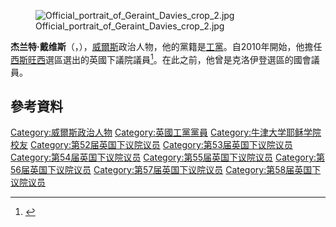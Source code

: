 [[File:Official_portrait_of_Geraint_Davies_crop_2.jpg|thumb]]

'''杰兰特·戴维斯'''（{{lang-en|Geraint Davies}}，{{bd|1960年|5月3日}}），[[威爾斯|威爾斯]]政治人物，他的黨籍是[[工黨_(英國)|工黨]]。自2010年開始，他擔任[[西斯旺西_(英國國會選區)|西斯旺西]]選區選出的英國下議院議員<ref>{{cite web |url=http://www.labourhome.org/story/2007/7/16/212535/048 |publisher=LabourHome |title=Geraint Davies: Swansea West |date=17 July 2007 |deadurl=yes |archiveurl=https://web.archive.org/web/20070904214143/http://www.labourhome.org/story/2007/7/16/212535/048 |archivedate=2007年9月4日 }}</ref>。在此之前，他曾是克洛伊登選區的國會議員。

==參考資料==
{{Reflist}}

{{DEFAULTSORT: Davies, Geraint}}
[[Category:威爾斯政治人物|Category:威爾斯政治人物]]
[[Category:英國工黨黨員|Category:英國工黨黨員]]
[[Category:牛津大学耶稣学院校友|Category:牛津大学耶稣学院校友]]
[[Category:第52届英国下议院议员|Category:第52届英国下议院议员]]
[[Category:第53届英国下议院议员|Category:第53届英国下议院议员]]
[[Category:第54届英国下议院议员|Category:第54届英国下议院议员]]
[[Category:第55届英国下议院议员|Category:第55届英国下议院议员]]
[[Category:第56届英国下议院议员|Category:第56届英国下议院议员]]
[[Category:第57届英国下议院议员|Category:第57届英国下议院议员]]
[[Category:第58届英国下议院议员|Category:第58届英国下议院议员]]